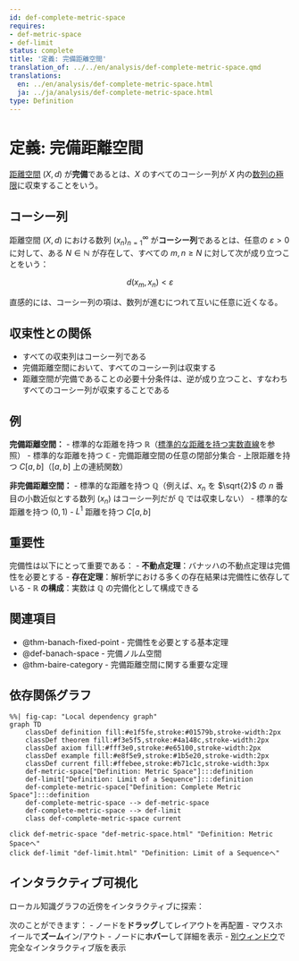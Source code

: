 ```yaml
---
id: def-complete-metric-space
requires:
- def-metric-space
- def-limit
status: complete
title: '定義: 完備距離空間'
translation_of: ../../en/analysis/def-complete-metric-space.qmd
translations:
  en: ../en/analysis/def-complete-metric-space.html
  ja: ../ja/analysis/def-complete-metric-space.html
type: Definition
---
```


# 定義: 完備距離空間 {#def-complete-metric-space}

[距離空間](../geometry/def-metric-space.qmd) $(X, d)$ が**完備**であるとは、$X$ のすべてのコーシー列が $X$ 内の[数列の極限](def-limit.qmd)に収束することをいう。

## コーシー列

距離空間 $(X, d)$ における数列 $(x_n)_{n=1}^{\infty}$ が**コーシー列**であるとは、任意の $\varepsilon > 0$ に対して、ある $N \in \mathbb{N}$ が存在して、すべての $m, n \geq N$ に対して次が成り立つことをいう：

$$d(x_m, x_n) < \varepsilon$$

直感的には、コーシー列の項は、数列が進むにつれて互いに任意に近くなる。

## 収束性との関係

- すべての収束列はコーシー列である
- 完備距離空間において、すべてのコーシー列は収束する
- 距離空間が完備であることの必要十分条件は、逆が成り立つこと、すなわちすべてのコーシー列が収束することである

## 例

**完備距離空間：**
- 標準的な距離を持つ $\mathbb{R}$（[標準的な距離を持つ実数直線](ex-real-line-metric.qmd)を参照）
- 標準的な距離を持つ $\mathbb{C}$
- 完備距離空間の任意の閉部分集合
- 上限距離を持つ $C[a,b]$（$[a,b]$ 上の連続関数）

**非完備距離空間：**
- 標準的な距離を持つ $\mathbb{Q}$（例えば、$x_n$ を $\sqrt{2}$ の $n$ 番目の小数近似とする数列 $(x_n)$ はコーシー列だが $\mathbb{Q}$ では収束しない）
- 標準的な距離を持つ $(0, 1)$
- $L^1$ 距離を持つ $C[a,b]$

## 重要性

完備性は以下にとって重要である：
- **不動点定理**：バナッハの不動点定理は完備性を必要とする
- **存在定理**：解析学における多くの存在結果は完備性に依存している
- **$\mathbb{R}$ の構成**：実数は $\mathbb{Q}$ の完備化として構成できる

## 関連項目

- @thm-banach-fixed-point - 完備性を必要とする基本定理
- @def-banach-space - 完備ノルム空間
- @thm-baire-category - 完備距離空間に関する重要な定理

## 依存関係グラフ

```mermaid
%%| fig-cap: "Local dependency graph"
graph TD
    classDef definition fill:#e1f5fe,stroke:#01579b,stroke-width:2px
    classDef theorem fill:#f3e5f5,stroke:#4a148c,stroke-width:2px
    classDef axiom fill:#fff3e0,stroke:#e65100,stroke-width:2px
    classDef example fill:#e8f5e9,stroke:#1b5e20,stroke-width:2px
    classDef current fill:#ffebee,stroke:#b71c1c,stroke-width:3px
    def-metric-space["Definition: Metric Space"]:::definition
    def-limit["Definition: Limit of a Sequence"]:::definition
    def-complete-metric-space["Definition: Complete Metric Space"]:::definition
    def-complete-metric-space --> def-metric-space
    def-complete-metric-space --> def-limit
    class def-complete-metric-space current
```
    click def-metric-space "def-metric-space.html" "Definition: Metric Spaceへ"
    click def-limit "def-limit.html" "Definition: Limit of a Sequenceへ"

## インタラクティブ可視化

ローカル知識グラフの近傍をインタラクティブに探索：

::: {.graph-viz data-id="def-complete-metric-space" data-width="700" data-height="500"}
:::

次のことができます：
- ノードを**ドラッグ**してレイアウトを再配置
- マウスホイールで**ズーム**イン/アウト
- ノードに**ホバー**して詳細を表示
- [別ウィンドウ](../../output/interactive/def-complete-metric-space.html){target="_blank"}で完全なインタラクティブ版を表示
